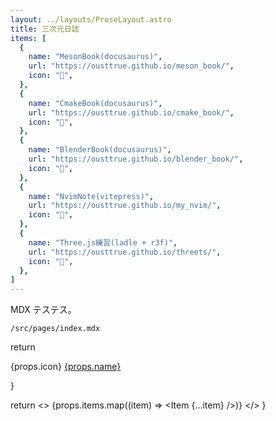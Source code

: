 ```yaml
---
layout: ../layouts/ProseLayout.astro
title: 三次元日誌
items: [
  {
    name: "MesonBook(docusaurus)",
    url: "https://ousttrue.github.io/meson_book/",
    icon: "🔗",
  },
  {
    name: "CmakeBook(docusaurus)",
    url: "https://ousttrue.github.io/cmake_book/",
    icon: "🔗",
  },
  {
    name: "BlenderBook(docusaurus)",
    url: "https://ousttrue.github.io/blender_book/",
    icon: "🔗",
  },
  {
    name: "NvimNote(vitepress)",
    url: "https://ousttrue.github.io/my_nvim/",
    icon: "🔗",
  },
  {
    name: "Three.js練習(ladle + r3f)",
    url: "https://ousttrue.github.io/threets/",
    icon: "🔗",
  },
]
---
```


MDX テステス。

`/src/pages/index.mdx`

  return <div>
    {props.icon}
    <a href={props.url}>{props.name}</a>
  </div>
}

  return <> 
    {props.items.map((item) => <Item {...item} />)}
  </>
}

<Items items={frontmatter.items} />

